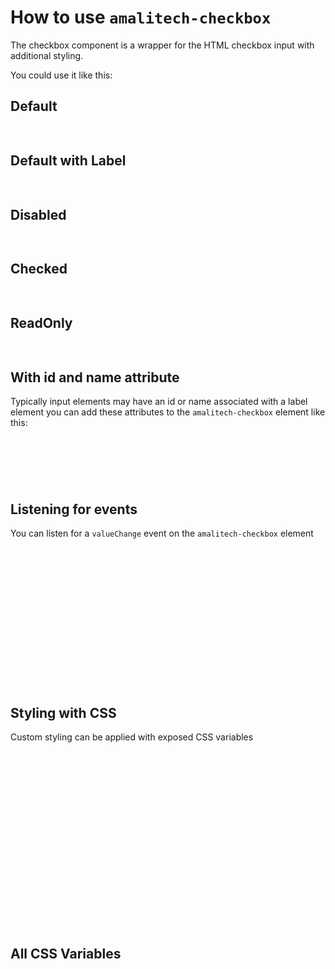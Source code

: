 
<Meta of={CheckboxStories} />

# How to use `amalitech-checkbox`

The checkbox component is a wrapper for the HTML checkbox input with additional styling.

You could use it like this:

## Default

<Canvas of={CheckboxStories.Normal} />

```html
<amalitech-checkbox></amalitech-checkbox>
```

## Default with Label

<Canvas of={CheckboxStories.NormalWithLabel} />

```html
<amalitech-checkbox label="Yes"></amalitech-checkbox>
```

## Disabled

<Canvas of={CheckboxStories.Disabled} />

```html
<amalitech-checkbox disabled><amalitech-checkbox>
```

## Checked

<Canvas of={CheckboxStories.Selected} />

```html
<amalitech-checkbox checked><amalitech-checkbox>
```

## ReadOnly

<Canvas of={CheckboxStories.ReadOnly} />

```html
<amalitech-checkbox readonly><amalitech-checkbox>
```

## With id and name attribute

Typically input elements may have an id or name associated with a label element you can add these attributes to the `amalitech-checkbox` element like this:

```html
<form>
    <label for="required">
        <amalitech-checkbox id="required" name="required" value="required"><amalitech-checkbox>
    </label>
</form>
```

## Listening for events

You can listen for a `valueChange` event on the `amalitech-checkbox` element

```html
<body>
  <amalitech-checkbox id="termsCheckbox" value="terms"></amalitech-checkbox>
</body>
<script>
  const check = document.getElementById('termsCheckbox');
  /**
   * @returns {
   *        value: 'terms',
   *        checked: true // or false
   *    }
   */
  check.addEventListener('valueChange', (event) => {
    console.log(event.detail.value);
  });
</script>
```

## Styling with CSS

Custom styling can be applied with exposed CSS variables

```html
<head>
  amalitech-checkbox { 
    --checkboxWidth: 20px;
    --checkboxHeight: 20px;
    --checkboxBorder: 1rem solid black;
    --checkboxIconFontSize: 1rem;
    --checkboxActiveBorderColor: #000;
    --checkboxActiveBg: #000;
    --checkboxIconActiveColor: red;
    --checkboxActiveHoverBg: red;
    --checkboxIconActiveHoverColor: red;
    --checkboxActiveHoverBorderColor: red;
    --checkboxGap: 10px;
    --checkboxFontSize: 1rem;
  } 
</head>
<body>
  <amalitech-checkbox></amalitech-checkbox>
</body>
```

## All CSS Variables

```css
    amalitech-checkbox {
        --checkboxWidth: 20px;
        --checkboxHeight: 20px;
        --checkboxBorder: 1rem solid black;
        --checkboxIconFontSize: 1rem;
        --checkboxActiveBorderColor: #000;
        --checkboxActiveBg: #000;
        --checkboxIconActiveColor: red;
        --checkboxActiveHoverBg: red;
        --checkboxIconActiveHoverColor: red;
        --checkboxActiveHoverBorderColor: red;
        --checkboxFontSize: 1rem;
        --checkboxHoverBorderColor: red;
        --checkboxBgColor: white;
        --checkboxLabelColor: black;
    }
```